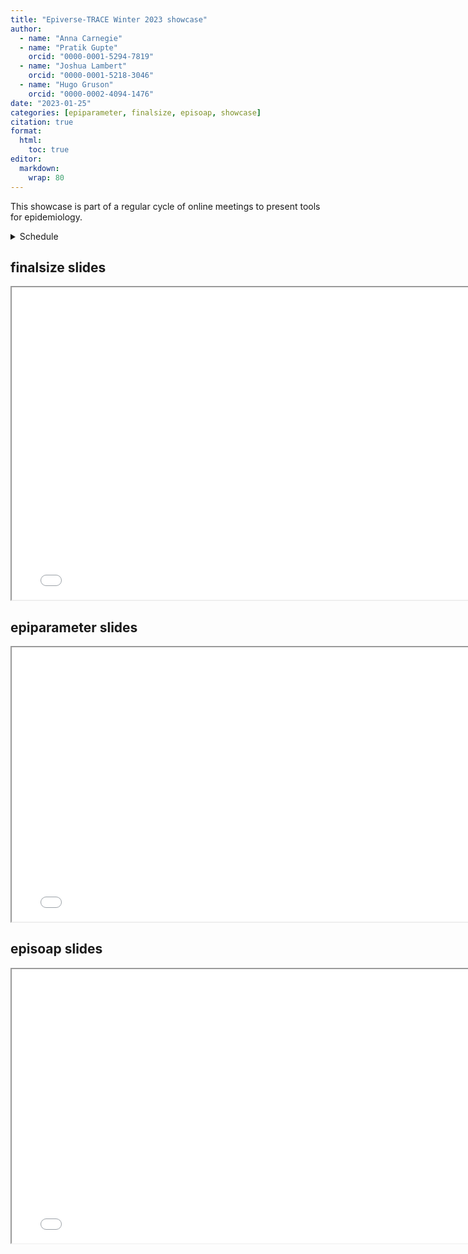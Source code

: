 ```yaml
---
title: "Epiverse-TRACE Winter 2023 showcase"
author: 
  - name: "Anna Carnegie"
  - name: "Pratik Gupte"
    orcid: "0000-0001-5294-7819"
  - name: "Joshua Lambert"
    orcid: "0000-0001-5218-3046"
  - name: "Hugo Gruson"
    orcid: "0000-0002-4094-1476"
date: "2023-01-25"
categories: [epiparameter, finalsize, episoap, showcase]
citation: true
format:
  html: 
    toc: true
editor: 
  markdown: 
    wrap: 80
---
```


This showcase is part of a regular cycle of online meetings to present tools for
epidemiology.

<details>
<summary>Schedule</summary>

+----------------+-----------------------------+-----------------------------+
| Time           | Item                        | Presenter                   |
+================+=============================+=============================+
| 16:00 - 16:05  | Welcome                     | Anna                        |
|                |                             |                             |
|                | -   Intro to Epiverse-TRACE |                             |
|                |                             |                             |
|                | -   Purpose of the session  |                             |
|                |                             |                             |
|                | -   Housekeeping - 10 mins  |                             |
|                |     per PKG, 5 min Q&A      |                             |
|                |     after each. Room at the |                             |
|                |     end for open discussion |                             |
+----------------+-----------------------------+-----------------------------+
| 16:05 - 16:06  | One line intro to Pratik &  | Anna                        |
|                | finalsize                   |                             |
+----------------+-----------------------------+-----------------------------+
| 16:06 - 16:16  | finalsize demo              | Pratik                      |
|                |                             |                             |
|                | -   Purpose (motivation for |                             |
|                |     developing the PKG,     |                             |
|                |     problem it is trying to |                             |
|                |     address)                |                             |
|                |                             |                             |
|                | -   Features                |                             |
|                |                             |                             |
|                | -   Tips and tricks         |                             |
+----------------+-----------------------------+-----------------------------+
| 16:16 - 16:20  | Q & A from the floor        | Pratik, attendees (Anna     |
|                |                             | moderates)                  |
+----------------+-----------------------------+-----------------------------+
| 16:20 - 16:21  | One line intro to Josh &    | Anna                        |
|                | epiparameter                |                             |
+----------------+-----------------------------+-----------------------------+
| 16:21 - 16:31  | epiparameter demo:          | Josh                        |
|                |                             |                             |
|                | -   Purpose (motivation for |                             |
|                |     developing the PKG,     |                             |
|                |     problem it is trying to |                             |
|                |     address)                |                             |
|                |                             |                             |
|                | -   Features                |                             |
|                |                             |                             |
|                | -   Tips and tricks         |                             |
+----------------+-----------------------------+-----------------------------+
| 16:31 - 16:35  | Q & A from the floor        | Josh, attendees (Anna       |
|                |                             | moderates)                  |
+----------------+-----------------------------+-----------------------------+
| 16:35 - 16:36  | One line intro to Hugo &    | Anna                        |
|                | episoap                     |                             |
+----------------+-----------------------------+-----------------------------+
| 16:36 - 16:46  | episoap demo:               | Hugo                        |
|                |                             |                             |
|                | -   Purpose (motivation for |                             |
|                |     developing the PKG,     |                             |
|                |     problem it is trying to |                             |
|                |     address)                |                             |
|                |                             |                             |
|                | -   Features                |                             |
|                |                             |                             |
|                | -   Tips and tricks         |                             |
+----------------+-----------------------------+-----------------------------+
| 16:46 - 16:50  | Q & A from the floor        | Hugo, attendees (Anna       |
|                |                             | moderates)                  |
+----------------+-----------------------------+-----------------------------+
| 16:50 - 16:58  | Open discussion             | Attendees, all (Anna        |
|                |                             | moderates)                  |
+----------------+-----------------------------+-----------------------------+
| 16:58 - 17:00  | Thank you and close         | Anna                        |
+----------------+-----------------------------+-----------------------------+

</details>


## finalsize slides

```{=html}
<iframe width="780" height="500" src="finalsize.pdf" title="finalsize slides showcase winder 2023"></iframe>
```

## epiparameter slides

```{=html}
<iframe width="780" height="438.75" src="epiparameter.pdf" title="epiparameter slides showcase winder 2023"></iframe>
```

## episoap slides

```{=html}
<iframe width="780" height="438.75" src="episoap.pdf" title="episoap slides showcase winder 2023"></iframe>
```
